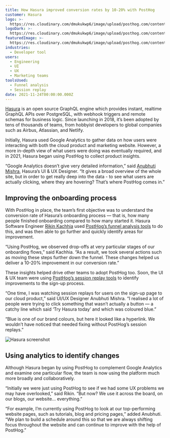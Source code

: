 ```yaml
---
title: How Hasura improved conversion rates by 10-20% with PostHog
customer: Hasura
logo: >-
  https://res.cloudinary.com/dmukukwp6/image/upload/posthog.com/contents/images/customers/hasura/logo.svg
logoDark: >-
  https://res.cloudinary.com/dmukukwp6/image/upload/posthog.com/contents/images/customers/hasura/logo_dark.svg
featuredImage: >-
  https://res.cloudinary.com/dmukukwp6/image/upload/posthog.com/contents/images/customers/hasura/featured.jpg
industries:
  - Developer tool
users:
  - Engineering
  - UI
  - UX
  - Marketing teams
toolsUsed:
  - Funnel analysis
  - Session replay
date: 2021-11-24T00:00:00.000Z
---
```


[Hasura](https://hasura.io/) is an open source GraphQL engine which provides instant, realtime GraphQL APIs over PostgreSQL, with webhook triggers and remote schemas for business logic. Since launching in 2018, it’s been adopted by tens of thousands of teams, from hobbyist developers to global companies such as Airbus, Atlassian, and Netlify.

Initially, Hasura used Google Analytics to gather data on how users were interacting with both the cloud product and marketing website. However, a more in-depth view of what users were doing was eventually required, and in 2021, Hasura began using PostHog to collect product insights.

“Google Analytics doesn’t give very detailed information,” said [Anubhuti Mishra](https://www.linkedin.com/in/anubhuti-mishra-868703134/), Hasura’s UI & UX Designer. “It gives a broad overview of the whole site, but in order to get really deep into the data - to see what users are actually clicking, where they are hovering? That’s where PostHog comes in.”

<BorderWrapper>
<Quote
    imageSource="/images/customers/rikin.png"
    size="md"
    name="Rikin Kachhia"
    title="Software Engineer, Hasura"
    quote={`“Like every company, we need to look at conversion funnels. But we also want to use heatmaps, path analysis, and more. PostHog has it all, so is very useful across the board.”`}
/>
</BorderWrapper>

## Improving the onboarding process

With PostHog in place, the team’s first objective was to understand the conversion rate of Hasura’s onboarding process — that is, how many people finished onboarding compared to how many started it. Hasura Software Engineer [Rikin Kachhia](https://www.linkedin.com/in/rikin-kachhia-816b91b8/) used [PostHog’s funnel analysis tools](/product/funnels) to do this, and was then able to go further and quickly identify areas for improvement.

“Using PostHog, we observed drop-offs at very particular stages of our onboarding flows,” said Kachhia. “As a result, we took several actions such as moving these steps further down the funnel. These changes helped us deliver a 10-20% improvement in our conversion rate.”

These insights helped drive other teams to adopt PostHog too. Soon, the UI & UX team were using [PostHog’s session replay tools](/product/session-recording) to identify improvements to the sign-up process.

“One time, I was watching session replays for users on the sign-up page to our cloud product,” said UI/UX Designer Anubhuti Mishra. “I realised a lot of people were trying to click something that wasn’t actually a button — a catchy line which said ‘Try Hasura today’ and which was coloured blue.”

“Blue is one of our brand colours, but here it looked like a hyperlink. We wouldn’t have noticed that needed fixing without PostHog’s session replays.”

![Hasura screenshot](https://res.cloudinary.com/dmukukwp6/image/upload/v1710055416/posthog.com/contents/images/customers/hasura/screenshot.png)

## Using analytics to identify changes

Although Hasura began by using PostHog to complement Google Analytics and examine one particular flow, the team is now using the platform much more broadly and collaboratively.

“Initially we were just using PostHog to see if we had some UX problems we may have overlooked,” said Rikin. “But now? We use it across the board, on our blogs, our website… everything.”

“For example, I’m currently using PostHog to look at our top-performing website pages, such as tutorials, blog and pricing pages,” added Anubhuti. “We plan to build a schedule around this so that we are always shifting focus throughout the website and can continue to improve with the help of PostHog.”
